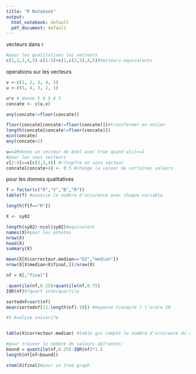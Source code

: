```yaml
---
title: "R Notebook"
output:
  html_notebook: default
  pdf_document: default
---
```


vecteurs dans r
```r
#pour les qualitatives les vecteurs
c(1,2,3,4,5)-c(1:5)+c(1,c(2,3),4,5)#Vecteurs equivalents
```

operations sur les vecteurs
```r
v <-c(1, 2, 3, 4, 5)
u <-c(5, 4, 3, 2, 1)

u*v # donne 5 8 9 8 5
concate <- c(u,v)

any(concate!=floor(concate))

floor(concate[concate!=floor(concate)])#transformer en entier
length(concate[concate!=floor(concate)])
min(concate)
any(concate<1)
```

```r
u==2#donne un vecteur de bool avec true quand u[i]==2
#pour les sous vecteurs
v[2:4]==v[c(2,3,4)] #r?cup?re un sous vecteur
concate[concate>4] <- 0.5 #change la valeur de certaines valeurs
```

pour les donnes qualitatives
```r
f = factor(c("R","V","B","R"))
table(f) #associe le nombre d'occurence avec chaque variable
```

```r
length(f[f=="R"])
```
```r
X <- sy02

length(sy02)-ncol(sy02)#equivalent
names(X)#pour les entetes
nrow(X)
head(X)
summary(X)
```

```r
mean(X[X$correcteur.median=="EG","median"])
nrow(X[X$median<X$final,])/nrow(X)
```

```r
nf = X[,"final"]

-quantile(nf,0.25)+quantile(nf,0.75)
IQR(nf)#?quart interquartile

sortednf=sort(nf)
mean(sortednf[11:length(nf)-10]) #moyenne tronqu?e ? l'ordre 10

#5 Analyse univari?e


table(X$correcteur.median) #table qui compte le nombre d'occurence du correcteur dans la colonne

```

```r
#pour trouver le nombre de valeurs ab?rantes:
bound = quantile(nf,0.25)-IQR(nf)*1.5
length(nf[nf<bound])
```

```r
stem(X$final)#pour un tree graph

```


